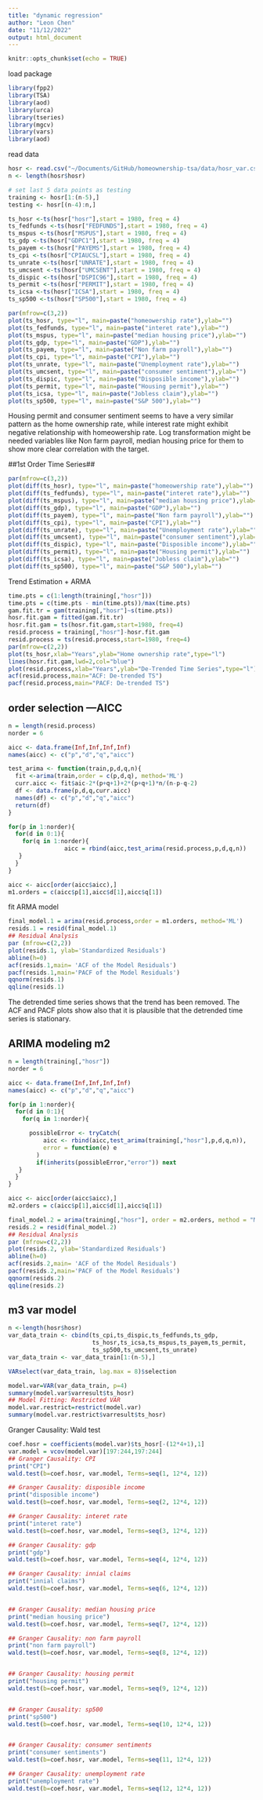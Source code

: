 ```yaml
---
title: "dynamic regression"
author: "Leon Chen"
date: "11/12/2022"
output: html_document
---
```


```r
knitr::opts_chunk$set(echo = TRUE)
```

load package
```r
library(fpp2)
library(TSA)
library(aod)
library(urca)
library(tseries)
library(mgcv)
library(vars)
library(aod)
```

read data
```r
hosr <- read.csv("~/Documents/GitHub/homeownership-tsa/data/hosr_var.csv")
n <- length(hosr$hosr)

# set last 5 data points as testing
training <- hosr[1:(n-5),]
testing <- hosr[(n-4):n,]
```

```r
ts_hosr <-ts(hosr["hosr"],start = 1980, freq = 4)
ts_fedfunds <-ts(hosr["FEDFUNDS"],start = 1980, freq = 4)
ts_mspus <-ts(hosr["MSPUS"],start = 1980, freq = 4)
ts_gdp <-ts(hosr["GDPC1"],start = 1980, freq = 4)
ts_payem <-ts(hosr["PAYEMS"],start = 1980, freq = 4)
ts_cpi <-ts(hosr["CPIAUCSL"],start = 1980, freq = 4)
ts_unrate <-ts(hosr["UNRATE"],start = 1980, freq = 4)
ts_umcsent <-ts(hosr["UMCSENT"],start = 1980, freq = 4)
ts_dispic <-ts(hosr["DSPIC96"],start = 1980, freq = 4)
ts_permit <-ts(hosr["PERMIT"],start = 1980, freq = 4)
ts_icsa <-ts(hosr["ICSA"],start = 1980, freq = 4)
ts_sp500 <-ts(hosr["SP500"],start = 1980, freq = 4)
```

```r
par(mfrow=c(3,2))
plot(ts_hosr, type="l", main=paste("homeowership rate"),ylab="")
plot(ts_fedfunds, type="l", main=paste("interet rate"),ylab="")
plot(ts_mspus, type="l", main=paste("median housing price"),ylab="")
plot(ts_gdp, type="l", main=paste("GDP"),ylab="")
plot(ts_payem, type="l", main=paste("Non farm payroll"),ylab="")
plot(ts_cpi, type="l", main=paste("CPI"),ylab="")
plot(ts_unrate, type="l", main=paste("Unemployment rate"),ylab="")
plot(ts_umcsent, type="l", main=paste("consumer sentiment"),ylab="")
plot(ts_dispic, type="l", main=paste("Disposible income"),ylab="")
plot(ts_permit, type="l", main=paste("Housing permit"),ylab="")
plot(ts_icsa, type="l", main=paste("Jobless claim"),ylab="")
plot(ts_sp500, type="l", main=paste("S&P 500"),ylab="")
```
Housing permit and consumer sentiment seems to have a very similar pattern as the home ownership rate, while interest rate might exhibit negative relationship with homeowership rate. Log transformation might be needed variables like Non farm payroll, median housing price for them to show more clear correlation with the target.

##1st Order Time Series##

```r
par(mfrow=c(3,2))
plot(diff(ts_hosr), type="l", main=paste("homeowership rate"),ylab="")
plot(diff(ts_fedfunds), type="l", main=paste("interet rate"),ylab="")
plot(diff(ts_mspus), type="l", main=paste("median housing price"),ylab="")
plot(diff(ts_gdp), type="l", main=paste("GDP"),ylab="")
plot(diff(ts_payem), type="l", main=paste("Non farm payroll"),ylab="")
plot(diff(ts_cpi), type="l", main=paste("CPI"),ylab="")
plot(diff(ts_unrate), type="l", main=paste("Unemployment rate"),ylab="")
plot(diff(ts_umcsent), type="l", main=paste("consumer sentiment"),ylab="")
plot(diff(ts_dispic), type="l", main=paste("Disposible income"),ylab="")
plot(diff(ts_permit), type="l", main=paste("Housing permit"),ylab="")
plot(diff(ts_icsa), type="l", main=paste("Jobless claim"),ylab="")
plot(diff(ts_sp500), type="l", main=paste("S&P 500"),ylab="")
```

Trend Estimation + ARMA

```r
time.pts = c(1:length(training[,"hosr"]))
time.pts = c(time.pts - min(time.pts))/max(time.pts)
gam.fit.tr = gam(training[,"hosr"]~s(time.pts))
hosr.fit.gam = fitted(gam.fit.tr)
hosr.fit.gam = ts(hosr.fit.gam,start=1980, freq=4)
resid.process = training[,"hosr"]-hosr.fit.gam
resid.process = ts(resid.process,start=1980, freq=4)
par(mfrow=c(2,2))
plot(ts_hosr,xlab="Years",ylab="Home ownership rate",type="l")
lines(hosr.fit.gam,lwd=2,col="blue")
plot(resid.process,xlab="Years",ylab="De-Trended Time Series",type="l")
acf(resid.process,main="ACF: De-trended TS")
pacf(resid.process,main="PACF: De-trended TS")
```
## order selection  ---AICC

```r
n = length(resid.process)
norder = 6

aicc <- data.frame(Inf,Inf,Inf,Inf)
names(aicc) <- c("p","d","q","aicc")

test_arima <- function(train,p,d,q,n){
  fit <-arima(train,order = c(p,d,q), method='ML')
  curr.aicc <- fit$aic-2*(p+q+1)+2*(p+q+1)*n/(n-p-q-2)
  df <- data.frame(p,d,q,curr.aicc)
  names(df) <- c("p","d","q","aicc")
  return(df)
}

for(p in 1:norder){
  for(d in 0:1){
    for(q in 1:norder){
                aicc = rbind(aicc,test_arima(resid.process,p,d,q,n))
   } 
  }
}

aicc <- aicc[order(aicc$aicc),]
m1.orders = c(aicc$p[1],aicc$d[1],aicc$q[1])

```

fit ARMA model

```r
final_model.1 = arima(resid.process,order = m1.orders, method='ML')
resids.1 = resid(final_model.1)
## Residual Analysis
par (mfrow=c(2,2))
plot(resids.1, ylab='Standardized Residuals')
abline(h=0)
acf(resids.1,main= 'ACF of the Model Residuals')
pacf(resids.1,main='PACF of the Model Residuals')
qqnorm(resids.1)
qqline(resids.1)

```

The detrended time series shows that the trend has been removed. The ACF and PACF plots
show also that it is plausible that the detrended time series is stationary.


## ARIMA modeling m2

```r
n = length(training[,"hosr"])
norder = 6

aicc <- data.frame(Inf,Inf,Inf,Inf)
names(aicc) <- c("p","d","q","aicc")

for(p in 1:norder){
  for(d in 0:1){
    for(q in 1:norder){

      possibleError <- tryCatch(
          aicc <- rbind(aicc,test_arima(training[,"hosr"],p,d,q,n)),
          error = function(e) e
        )
        if(inherits(possibleError,"error")) next
   } 
  }
}

aicc <- aicc[order(aicc$aicc),]
m2.orders = c(aicc$p[1],aicc$d[1],aicc$q[1])

```


```r
final_model.2 = arima(training[,"hosr"], order = m2.orders, method = "ML")
resids.2 = resid(final_model.2)
## Residual Analysis
par (mfrow=c(2,2))
plot(resids.2, ylab='Standardized Residuals')
abline(h=0)
acf(resids.2,main= 'ACF of the Model Residuals')
pacf(resids.2,main='PACF of the Model Residuals')
qqnorm(resids.2)
qqline(resids.2)
```

## m3 var model

```r
n <-length(hosr$hosr)
var_data_train <- cbind(ts_cpi,ts_dispic,ts_fedfunds,ts_gdp,
                        ts_hosr,ts_icsa,ts_mspus,ts_payem,ts_permit,
                        ts_sp500,ts_umcsent,ts_unrate)
var_data_train <- var_data_train[1:(n-5),]

VARselect(var_data_train, lag.max = 8)$selection

```

```r
model.var=VAR(var_data_train, p=4)
summary(model.var$varresult$ts_hosr)
## Model Fitting: Restricted VAR
model.var.restrict=restrict(model.var)  
summary(model.var.restrict$varresult$ts_hosr)
```

Granger Causality: Wald test
```r
coef.hosr = coefficients(model.var)$ts_hosr[-(12*4+1),1]
var.model = vcov(model.var)[197:244,197:244]
## Granger Causality: CPI
print("CPI")
wald.test(b=coef.hosr, var.model, Terms=seq(1, 12*4, 12))

## Granger Causality: disposible income
print("disposible income")
wald.test(b=coef.hosr, var.model, Terms=seq(2, 12*4, 12))

## Granger Causality: interet rate
print("interet rate")
wald.test(b=coef.hosr, var.model, Terms=seq(3, 12*4, 12))

## Granger Causality: gdp
print("gdp")
wald.test(b=coef.hosr, var.model, Terms=seq(4, 12*4, 12))

## Granger Causality: innial claims
print("innial claims")
wald.test(b=coef.hosr, var.model, Terms=seq(6, 12*4, 12))


## Granger Causality: median housing price
print("median housing price")
wald.test(b=coef.hosr, var.model, Terms=seq(7, 12*4, 12))

## Granger Causality: non farm payroll
print("non farm payroll")
wald.test(b=coef.hosr, var.model, Terms=seq(8, 12*4, 12))


## Granger Causality: housing permit
print("housing permit")
wald.test(b=coef.hosr, var.model, Terms=seq(9, 12*4, 12))


## Granger Causality: sp500
print("sp500")
wald.test(b=coef.hosr, var.model, Terms=seq(10, 12*4, 12))


## Granger Causality: consumer sentiments
print("consumer sentiments")
wald.test(b=coef.hosr, var.model, Terms=seq(11, 12*4, 12))

## Granger Causality: unemployment rate
print("unemployment rate")
wald.test(b=coef.hosr, var.model, Terms=seq(12, 12*4, 12))

```





